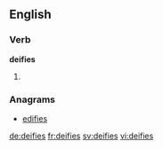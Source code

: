 ==English==

===Verb===
'''deifies'''

# {{en-third-person singular of|deify}}

===Anagrams===
* [[edifies#English|edifies]]

[[de:deifies]]
[[fr:deifies]]
[[sv:deifies]]
[[vi:deifies]]